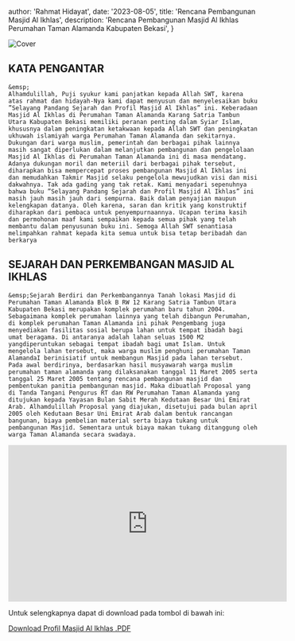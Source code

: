 
  author: 'Rahmat Hidayat',
  date: '2023-08-05',
  title: 'Rencana Pembangunan Masjid Al Ikhlas',
  description:
    'Rencana Pembangunan Masjid Al Ikhlas Perumahan Taman Alamanda Kabupaten Bekasi',
}


<Image src={masjid} alt="Cover" />

## KATA PENGANTAR

    &emsp;
    Alhamdulillah, Puji syukur kami panjatkan kepada Allah SWT, karena atas rahmat dan hidayah-Nya kami dapat menyusun dan menyelesaikan buku ”Selayang Pandang Sejarah dan Profil Masjid Al Ikhlas” ini. Keberadaan Masjid Al Ikhlas di Perumahan Taman Alamanda Karang Satria Tambun Utara Kabupaten Bekasi memiliki peranan penting dalam Syiar Islam, khususnya dalam peningkatan ketakwaan kepada Allah SWT dan peningkatan ukhuwah islamiyah warga Perumahan Taman Alamanda dan sekitarnya. Dukungan dari warga muslim, pemerintah dan berbagai pihak lainnya masih sangat diperlukan dalam melanjutkan pembangunan dan pengelolaan Masjid Al Ikhlas di Perumahan Taman Alamanda ini di masa mendatang. Adanya dukungan moril dan meteriil dari berbagai pihak tersebut, diharapkan bisa mempercepat proses pembangunan Masjid Al Ikhlas ini dan memudahkan Takmir Masjid selaku pengelola mewujudkan visi dan misi dakwahnya. Tak ada gading yang tak retak. Kami menyadari sepenuhnya bahwa buku ”Selayang Pandang Sejarah dan Profil Masjid Al Ikhlas” ini masih jauh masih jauh dari sempurna. Baik dalam penyajian maupun kelengkapan datanya. Oleh karena, saran dan kritik yang konstruktif diharapkan dari pembaca untuk penyempurnaannya. Ucapan terima kasih dan permohonan maaf kami sempaikan kepada semua pihak yang telah membantu dalam penyusunan buku ini. Semoga Allah SWT senantiasa melimpahkan rahmat kepada kita semua untuk bisa tetap beribadah dan berkarya

## SEJARAH DAN PERKEMBANGAN MASJID AL IKHLAS

    &emsp;Sejarah Berdiri dan Perkembangannya Tanah lokasi Masjid di Perumahan Taman Alamanda Blok B RW 12 Karang Satria Tambun Utara Kabupaten Bekasi merupakan komplek perumahan baru tahun 2004. Sebagaimana komplek perumahan lainnya yang telah dibangun Perumahan, di komplek perumahan Taman Alamanda ini pihak Pengembang juga menyediakan fasilitas sosial berupa lahan untuk tempat ibadah bagi umat beragama. Di antaranya adalah lahan seluas 1500 M2 yangdiperuntukan sebagai tempat ibadah bagi umat Islam. Untuk mengelola lahan tersebut, maka warga muslim penghuni perumahan Taman AlamandaI berinisiatif untuk membangun Masjid pada lahan tersebut. Pada awal berdirinya, berdasarkan hasil musyawarah warga muslim perumahan taman alamanda yang dilaksanakan tanggal 11 Maret 2005 serta tanggal 25 Maret 2005 tentang rencana pembangunan masjid dan pembentukan panitia pembangunan masjid. Maka dibuatlah Proposal yang di Tanda Tangani Pengurus RT dan RW Perumahan Taman Alamanda yang ditujukan kepada Yayasan Bulan Sabit Merah Kedutaan Besar Uni Emirat Arab. Alhamdulillah Proposal yang diajukan, disetujui pada bulan april 2005 oleh Kedutaan Besar Uni Emirat Arab dalam bentuk rancangan bangunan, biaya pembelian material serta biaya tukang untuk pembangunan Masjid. Sementara untuk biaya makan tukang ditanggung oleh warga Taman Alamanda secara swadaya.

<div className="relative w-full" style={{ height: '24rem' }}>
  <iframe
    width="560"
    height="315"
    src="https://www.youtube.com/embed/Mae7sqa6Lpw?controls=1&mute=1"
    title="Pembangunan Masjid Al Ikhlas"
    frameBorder="0"
    allow="accelerometer; autoplay; clipboard-write; encrypted-media; gyroscope; picture-in-picture; web-share"
    allowfullscreen
    className="h-full w-full"
  ></iframe>
</div>

Untuk selengkapnya dapat di download pada tombol di bawah ini:

<a href="/PROFIL-masjid-al-ikhlas.pdf" download>
  Download Profil Masjid Al Ikhlas .PDF
</a>
